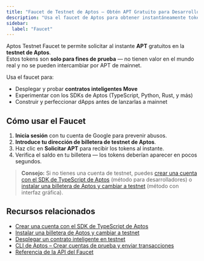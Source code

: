 ```yaml
---
title: "Faucet de Testnet de Aptos – Obtén APT Gratuito para Desarrollo"
description: "Usa el faucet de Aptos para obtener instantáneamente tokens APT gratuitos en la testnet. Perfecto para probar contratos inteligentes y construir aplicaciones en la blockchain de Aptos."
sidebar:
  label: "Faucet"
---
```



Aptos Testnet Faucet te permite solicitar al instante **APT** gratuitos en la **testnet de Aptos**.\
Estos tokens son **solo para fines de prueba** — no tienen valor en el mundo real y no se pueden intercambiar por APT de mainnet.

Usa el faucet para:

- Desplegar y probar **contratos inteligentes Move**
- Experimentar con los SDKs de Aptos (TypeScript, Python, Rust, y más)
- Construir y perfeccionar dApps antes de lanzarlas a mainnet

## Cómo usar el Faucet

1. **Inicia sesión** con tu cuenta de Google para prevenir abusos.
2. **Introduce tu dirección de billetera de testnet de Aptos**.
3. Haz clic en **Solicitar APT** para recibir los tokens al instante.
4. Verifica el saldo en tu billetera — los tokens deberían aparecer en pocos segundos.

> **Consejo:** Si no tienes una cuenta de testnet, puedes [crear una cuenta con el SDK de TypeScript de Aptos](/es/build/sdks/ts-sdk/quickstart) (método para desarrolladores) o [instalar una billetera de Aptos y cambiar a testnet](https://aptosnetwork.com/ecosystem/projects/wallets) (método con interfaz gráfica).

<Faucet />

## Recursos relacionados

- [Crear una cuenta con el SDK de TypeScript de Aptos](/es/build/sdks/ts-sdk/quickstart)
- [Instalar una billetera de Aptos y cambiar a testnet](https://aptosnetwork.com/ecosystem/projects/wallets)
- [Desplegar un contrato inteligente en testnet](/es/build/guides/build-e2e-dapp/1-create-smart-contract)
- [CLI de Aptos – Crear cuentas de prueba y enviar transacciones](/es/build/cli/trying-things-on-chain/create-test-accounts)
- [Referencia de la API del Faucet](/es/build/apis/faucet-api)
